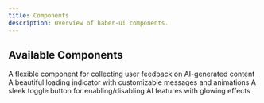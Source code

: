 ```yaml
---
title: Components
description: Overview of haber-ui components.
---
```


## Available Components

<Cards>
  <Card
    title="AI Feedback Collector"
    href="/docs/components/ai-feedback-collector"
  >
    A flexible component for collecting user feedback on AI-generated content
  </Card>

<Card title="Thinking State" href="/docs/components/thinking-state">
  A beautiful loading indicator with customizable messages and animations
</Card>

<Card title="Feature Toggle" href="/docs/components/feature-toggle">
  A sleek toggle button for enabling/disabling AI features with glowing effects
</Card>
</Cards>
